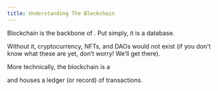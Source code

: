 ```yaml
---
title: Understanding The Blockchain
---
```


Blockchain is the backbone of <Nutshell children="Web3" glossaryEntry="content/glossary/web3.mdx" />. Put simply, it is a database.

Without it, cryptocurrency, NFTs, and DAOs would not exist (if you don’t know what these are yet, don’t worry! We’ll get there).

More technically, the blockchain is a <Nutshell children="database" glossaryEntry="content/glossary/Database.mdx" />

&#x20;and houses a ledger (or record) of transactions.
